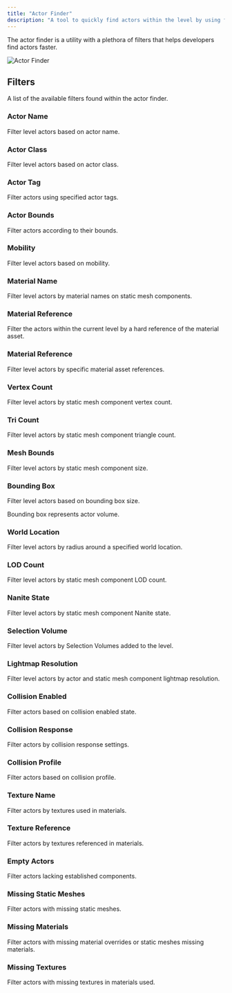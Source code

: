 ```yaml
---
title: "Actor Finder"
description: "A tool to quickly find actors within the level by using filters."
---
```


The actor finder is a utility with a plethora of filters that helps developers find actors faster.

![Actor Finder](/images/toolkit/actor-finder.png)

## Filters

A list of the available filters found within the actor finder.

### Actor Name

Filter level actors based on actor name.

### Actor Class

Filter level actors based on actor class.

### Actor Tag

Filter actors using specified actor tags.

### Actor Bounds

Filter actors according to their bounds.

### Mobility

Filter level actors based on mobility.

### Material Name

Filter level actors by material names on static mesh components.

### Material Reference

Filter the actors within the current level by a hard reference of the material asset.

### Material Reference

Filter level actors by specific material asset references.

### Vertex Count

Filter level actors by static mesh component vertex count.

### Tri Count

Filter level actors by static mesh component triangle count.

### Mesh Bounds

Filter level actors by static mesh component size.

### Bounding Box

Filter level actors based on bounding box size.

<Note>Bounding box represents actor volume.</Note>

### World Location

Filter level actors by radius around a specified world location.

### LOD Count

Filter level actors by static mesh component LOD count.

### Nanite State

Filter level actors by static mesh component Nanite state.

### Selection Volume

Filter level actors by Selection Volumes added to the level.

### Lightmap Resolution

Filter level actors by actor and static mesh component lightmap resolution.

### Collision Enabled

Filter actors based on collision enabled state.

### Collision Response

Filter actors by collision response settings.

### Collision Profile

Filter actors based on collision profile.

### Texture Name

Filter actors by textures used in materials.

### Texture Reference

Filter actors by textures referenced in materials.

### Empty Actors

Filter actors lacking established components.

### Missing Static Meshes

Filter actors with missing static meshes.

### Missing Materials

Filter actors with missing material overrides or static meshes missing materials.

### Missing Textures

Filter actors with missing textures in materials used.
